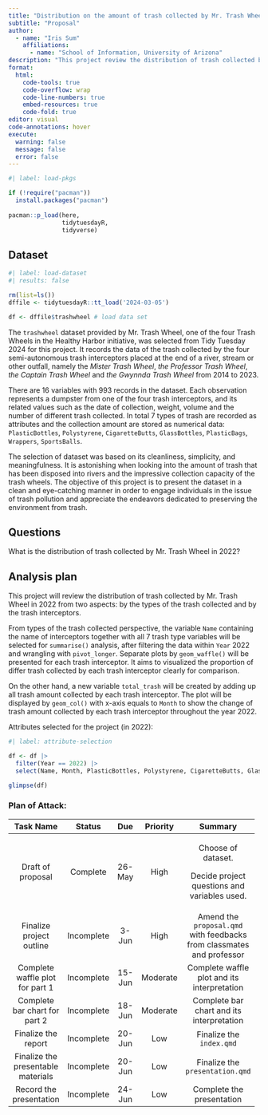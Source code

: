 ```yaml
---
title: "Distribution on the amount of trash collected by Mr. Trash Wheel in 2022"
subtitle: "Proposal"
author: 
  - name: "Iris Sum"
    affiliations:
      - name: "School of Information, University of Arizona"
description: "This project review the distribution of trash collected by Mr. Trash Wheel in 2022."
format:
  html:
    code-tools: true
    code-overflow: wrap
    code-line-numbers: true
    embed-resources: true
    code-fold: true
editor: visual
code-annotations: hover
execute:
  warning: false
  message: false
  error: false
---
```


```r
#| label: load-pkgs

if (!require("pacman")) 
  install.packages("pacman")
  
pacman::p_load(here,
               tidytuesdayR,
               tidyverse)
```

## Dataset

```r
#| label: load-dataset
#| results: false

rm(list=ls())
dffile <- tidytuesdayR::tt_load('2024-03-05')

df <- dffile$trashwheel # load data set
```

The `trashwheel` dataset provided by Mr. Trash Wheel, one of the four Trash Wheels in the Healthy Harbor initiative, was selected from Tidy Tuesday 2024 for this project. It records the data of the trash collected by the four semi-autonomous trash interceptors placed at the end of a river, stream or other outfall, namely the *Mister Trash Wheel*, *the Professor Trash Wheel*, *the Captain Trash Wheel* and *the Gwynnda Trash Wheel* from 2014 to 2023.

There are 16 variables with 993 records in the dataset. Each observation represents a dumpster from one of the four trash interceptors, and its related values such as the date of collection, weight, volume and the number of different trash collected. In total 7 types of trash are recorded as attributes and the collection amount are stored as numerical data: `PlasticBottles`, `Polystyrene`, `CigaretteButts`, `GlassBottles`, `PlasticBags`, `Wrappers`, `SportsBalls`.

The selection of dataset was based on its cleanliness, simplicity, and meaningfulness. It is astonishing when looking into the amount of trash that has been disposed into rivers and the impressive collection capacity of the trash wheels. The objective of this project is to present the dataset in a clean and eye-catching manner in order to engage individuals in the issue of trash pollution and appreciate the endeavors dedicated to preserving the environment from trash.

## Questions

What is the distribution of trash collected by Mr. Trash Wheel in 2022?

## Analysis plan

This project will review the distribution of trash collected by Mr. Trash Wheel in 2022 from two aspects: by the types of the trash collected and by the trash interceptors.

From types of the trash collected perspective, the variable `Name` containing the name of interceptors together with all 7 trash type variables will be selected for `summarise()` analysis, after filtering the data within `Year` 2022 and wrangling with `pivot_longer`. Separate plots by `geom_waffle()` will be presented for each trash interceptor. It aims to visualized the proportion of differ trash collected by each trash interceptor clearly for comparison.

On the other hand, a new variable `total_trash` will be created by adding up all trash amount collected by each trash interceptor. The plot will be displayed by `geom_col()` with x-axis equals to `Month` to show the change of trash amount collected by each trash interceptor throughout the year 2022.

Attributes selected for the project (in 2022):

```r
#| label: attribute-selection

df <- df |>
  filter(Year == 2022) |>
  select(Name, Month, PlasticBottles, Polystyrene, CigaretteButts, GlassBottles, PlasticBags, Wrappers, SportsBalls)

glimpse(df)
```

### Plan of Attack:

+------------------------------------+------------+---------+----------+-----------------------------------------------------------------------+
| Task Name                          | Status     | Due     | Priority | Summary                                                               |
+:==================================:+:==========:+:=======:+:========:+:=====================================================================:+
| Draft of proposal                  | Complete   | 26-May  | High     | Choose of dataset.                                                    |
|                                    |            |         |          |                                                                       |
|                                    |            |         |          | Decide project questions and variables used.                          |
+------------------------------------+------------+---------+----------+-----------------------------------------------------------------------+
| Finalize project outline           | Incomplete | 3-Jun   | High     | Amend the `proposal.qmd` with feedbacks from classmates and professor |
+------------------------------------+------------+---------+----------+-----------------------------------------------------------------------+
| Complete waffle plot for part 1    | Incomplete | 15-Jun  | Moderate | Complete waffle plot and its interpretation                           |
+------------------------------------+------------+---------+----------+-----------------------------------------------------------------------+
| Complete bar chart for part 2      | Incomplete | 18-Jun  | Moderate | Complete bar chart and its interpretation                             |
+------------------------------------+------------+---------+----------+-----------------------------------------------------------------------+
| Finalize the report                | Incomplete | 20-Jun  | Low      | Finalize the `index.qmd`                                              |
+------------------------------------+------------+---------+----------+-----------------------------------------------------------------------+
| Finalize the presentable materials | Incomplete | 20-Jun  | Low      | Finalize the `presentation.qmd`                                       |
+------------------------------------+------------+---------+----------+-----------------------------------------------------------------------+
| Record the presentation            | Incomplete | 24-Jun  | Low      | Complete the presentation                                             |
+------------------------------------+------------+---------+----------+-----------------------------------------------------------------------+
